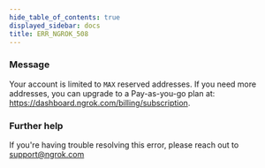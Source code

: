 ```yaml
---
hide_table_of_contents: true
displayed_sidebar: docs
title: ERR_NGROK_508
---
```




### Message

Your account is limited to `MAX` reserved addresses. If you need more addresses, you can upgrade to a Pay-as-you-go plan at: https://dashboard.ngrok.com/billing/subscription.

<ErrorDetails error="err_ngrok_508" />

### Further help

If you're having trouble resolving this error, please reach out to [support@ngrok.com](mailto:support@ngrok.com?subject=Help%20with%20ERR_NGROK_508)
